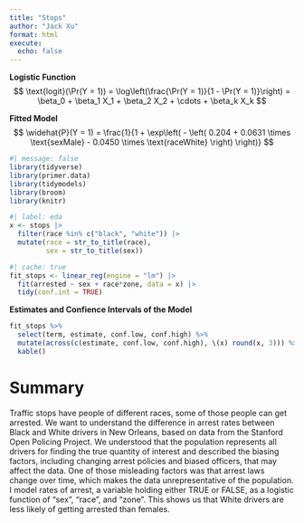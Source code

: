 ```yaml
---
title: "Stops"
author: "Jack Xu"
format: html
execute: 
  echo: false
---
```


**Logistic Function**
$$
\text{logit}(\Pr(Y = 1)) = \log\left(\frac{\Pr(Y = 1)}{1 - \Pr(Y = 1)}\right) = \beta_0 + \beta_1 X_1 + \beta_2 X_2 + \cdots + \beta_k X_k
$$

**Fitted Model**
$$
\widehat{P}(Y = 1) = \frac{1}{1 + \exp\left( - \left( 0.204 + 0.0631 \times \text{sexMale} - 0.0450 \times \text{raceWhite} \right) \right)}
$$

```r
#| message: false
library(tidyverse)
library(primer.data)
library(tidymodels)
library(broom)
library(knitr)
```

```r
#| label: eda
x <- stops |>
  filter(race %in% c("black", "white")) |>
  mutate(race = str_to_title(race), 
         sex = str_to_title(sex))
```

```r
#| cache: true
fit_stops <- linear_reg(engine = "lm") |>
  fit(arrested ~ sex + race*zone, data = x) |>
  tidy(conf.int = TRUE)
```

**Estimates and Confience Intervals of the Model**
```r
fit_stops %>%
  select(term, estimate, conf.low, conf.high) %>%
  mutate(across(c(estimate, conf.low, conf.high), \(x) round(x, 3))) %>%
  kable()
```

# Summary
Traffic stops have people of different races, some of those people can get arrested. We want to understand the difference in arrest rates between Black and White drivers in New Orleans, based on data from the Stanford Open Policing Project. We understood that the population represents all drivers for finding the true quantity of interest and described the biasing factors, including changing arrest policies and biased officers, that may affect the data. One of those misleading factors was that arrest laws change over time, which makes the data unrepresentative of the population. I model rates of arrest, a variable holding either TRUE or FALSE, as a logistic function of "sex", "race", and "zone". This shows us that White drivers are less likely of getting arrested than females.
